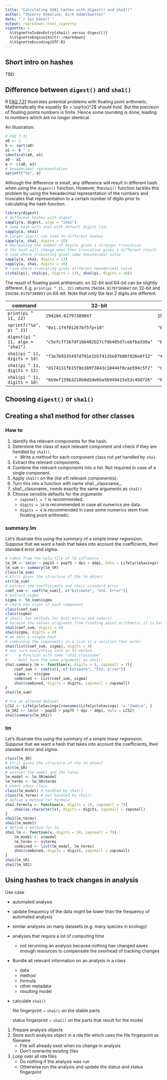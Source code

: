 ```yaml
---
title: "Calculating SHA1 hashes with digest() and sha1()"
author: "Thierry Onkelinx, Dirk Eddelbuettel"
date: "`r Sys.Date()`"
output: rmarkdown::html_vignette
vignette: >
  %\VignetteIndexEntry{sha1() versus digest()}
  %\VignetteEngine{knitr::rmarkdown}
  %\VignetteEncoding{UTF-8}
---
```


## Short intro on hashes

TBD

## Difference between `digest()` and `sha1()`

R [FAQ 7.31](https://cran.r-project.org/doc/FAQ/R-FAQ.html#Why-doesn_0027t-R-think-these-numbers-are-equal_003f) illustrates potential problems with floating point arithmetic. Mathematically the equality $x = \sqrt{x}^2$ should hold. But the precision of floating points numbers is finite. Hence some rounding is done, leading to numbers which are no longer identical.

An illustration:

```r
# FAQ 7.31
a0 <- 2
b <- sqrt(a0)
a1 <- b ^ 2
identical(a0, a1)
a0 - a1
a <- c(a0, a1)
# hexadecimal representation
sprintf("%a", a)
```

Although the difference is small, any difference will result in different hash when using the `digest()` function. 
However, the`sha1()` function tackles this problem by using the hexadecimal representation of the numbers and truncates 
that representation to a certain number of digits prior to calculating the hash function. 

```r
library(digest)
# different hashes with digest
sapply(a, digest, algo = "sha1")
# same hash with sha1 with default digits (14)
sapply(a, sha1)
# larger digits can lead to different hashes
sapply(a, sha1, digits = 15)
# decreasing the number of digits gives a stronger truncation
# the hash will change when then truncation gives a different result
# case where truncating gives same hexadecimal value
sapply(a, sha1, digits = 13)
sapply(a, sha1, digits = 10)
# case where truncating gives different hexadecimal value
c(sha1(pi), sha1(pi, digits = 13), sha1(pi, digits = 10))
```

The result of floating point arithematic on 32-bit and 64-bit can be slightly different. E.g. `print(pi ^ 11, 22)` returns `294204.01797389047` on 32-bit and `294204.01797389053` on 64-bit. Note that only the last 2 digits are different.  

| command | 32-bit | 64-bit|
| - | - | - |
| `print(pi ^ 11, 22)` | `294204.01797389047` | `294204.01797389053` |
| `sprintf("%a", pi ^ 11)`| `"0x1.1f4f01267bf5fp+18"` | `"0x1.1f4f01267bf6p+18"` |
| `digest(pi ^ 11, algo = "sha1")` | `"c5efc7f167df1bb402b27cf9b405d7cebfba339a"` | `"b61f6fea5e2a7952692cefe8bba86a00af3de713"`|
| `sha1(pi ^ 11, digits = 14)` | `"f3e7b9335497d791e1b5f4135e07b06f826e0f12"` | `"493fac65ffef084a142ee1598a844cc752e43e8c"` |
| `sha1(pi ^ 11, digits = 13)` | `"d174131fb15f8e389f3843c10444f8cae594c5f2"` | `"d174131fb15f8e389f3843c10444f8cae594c5f2"` |
| `sha1(pi ^ 11, digits = 10)` | `"6b9ef159b3218b0d5de6ba5b949415a53c49d726"` | `"6b9ef159b3218b0d5de6ba5b949415a53c49d726"` |

## Choosing `digest()` or `sha1()`

## Creating a sha1 method for other classes

### How to

1. Identify the relevant components for the hash.
1. Determine the class of each relevant component and check if they are handled by `sha1()`.
    - Write a method for each component class not yet handled by `sha1`.
1. Extract the relevant components.
1. Combine the relevant components into a list. Not required in case of a single component.
1. Apply `sha1()` on the (list of) relevant component(s).
1. Turn this into a function with name sha1._classname_.
1. sha1._classname_ needs exactly the same arguments as `sha1()`
1. Choose sensible defaults for the arguments
    - `zapsmall = 7` is recommended.
    - `digits = 14` is recommended in case all numerics are data.
    - `digits = 4` is recommended in case some numerics stem from floating point arithmetic.

###  summary.lm

Let's illustrate this using the summary of a simple linear regression. Suppose that we want a hash that takes into account the coefficients, their standard error and sigma.

```r
# taken from the help file of lm.influence
lm_SR <- lm(sr ~ pop15 + pop75 + dpi + ddpi, data = LifeCycleSavings)
lm_sum <- summary(lm_SR)
class(lm_sum)
# str() gives the structure of the lm object
str(lm_sum)
# extract the coefficients and their standard error
coef_sum <- coef(lm_sum)[, c("Estimate", "Std. Error")]
# extract sigma
sigma <- lm_sum$sigma
# check the class of each component
class(coef_sum)
class(sigma)
# sha1() has methods for both matrix and numeric
# because the values originate from floating point arithmetic it is better to use a low number of digits
sha1(coef_sum, digits = 4)
sha1(sigma, digits = 4)
# we want a single hash
# combining the components in a list is a solution that works
sha1(list(coef_sum, sigma), digits = 4)
# now turn everything into an S3 method
#   - a function with name "sha1.classname"
#   - must have the same arguments as sha1()
sha1.summary.lm <- function(x, digits = 4, zapsmall = 7){
    coef_sum <- coef(x)[, c("Estimate", "Std. Error")]
    sigma <- x$sigma
    combined <- list(coef_sum, sigma)
    sha1(combined, digits = digits, zapsmall = zapsmall)
}
sha1(lm_sum)

# try an altered dataset
LCS2 <- LifeCycleSavings[rownames(LifeCycleSavings) != "Zambia", ]
lm_SR2 <- lm(sr ~ pop15 + pop75 + dpi + ddpi, data = LCS2)
sha1(summary(lm_SR2))
```

###  lm

Let's illustrate this using the summary of a simple linear regression. Suppose that we want a hash that takes into account the coefficients, their standard error and sigma.

```r
class(lm_SR)
# str() gives the structure of the lm object
str(lm_SR)
# extract the model and the terms
lm_model <- lm_SR$model
lm_terms <- lm_SR$terms
# check their class
class(lm_model) # handled by sha1()
class(lm_terms) # not handled by sha1()
# define a method for formula
sha1.formula <- function(x, digits = 14, zapsmall = 7){
    sha1(as.character(x), digits = digits, zapsmall = zapsmall)
}
sha1(lm_terms)
sha1(lm_model)
# define a method for lm
sha1.lm <- function(x, digits = 14, zapsmall = 7){
    lm_model <- x$model
    lm_terms <- x$terms
    combined <- list(lm_model, lm_terms)
    sha1(combined, digits = digits, zapsmall = zapsmall)
}
sha1(lm_SR)
sha1(lm_SR2)
```

## Using hashes to track changes in analysis

Use case

- automated analysis
- update frequency of the data might be lower than the frequency of automated analysis
- similar analyses on many datasets (e.g. many species in ecology)
- analyses that require a lot of computing time
    - not rerunning an analysis because nothing has changed saves enough resources to compensate the overhead of tracking changes

- Bundle all relevant information on an analysis in a class
    - data
    - method
    - formula
    - other metadata
    - resulting model
- calculate `sha1()`

    file fingerprint
      ~ `sha1()` on the stable parts
    
    status fingerprint
      ~ `sha1()` on the parts that result for the model

1. Prepare analysis objects
1. Store each analysis object in a rda file which uses the file fingerprint as filename
    - File will already exist when no change in analysis
    - Don't overwrite existing files
1. Loop over all rda files
    - Do nothing if the analysis was run
    - Otherwise run the analysis and update the status and status fingerprint
